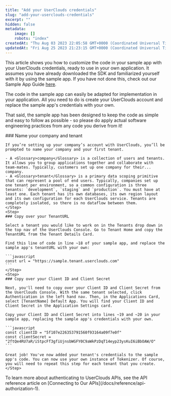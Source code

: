 ```yaml
---
title: "Add your UserClouds credentials"
slug: "add-your-userclouds-credentials"
excerpt: ""
hidden: false
metadata:
    image: []
    robots: "index"
createdAt: "Thu Aug 03 2023 22:05:58 GMT+0000 (Coordinated Universal Time)"
updatedAt: "Fri Aug 25 2023 21:23:15 GMT+0000 (Coordinated Universal Time)"
---
```


This article shows you how to customize the code in your sample app with your UserClouds credentials, ready to use in your own application. It assumes you have already downloaded the SDK and familiarized yourself with it by using the sample app. If you have not done this, check out our Sample App Guide [here](/docs/guides/quickstart-guides/sample-app-go).

The code in the sample app can easily be adapted for implementation in your application. All you need to do is create your UserClouds account and replace the sample app's credentials with your own.

That said, the sample app has been designed to keep the code as simple and easy to follow as possible - so please do apply actual software engineering practices from any code you derive from it!

<Steps>
    <Step>
    ### Name your company and tenant

    If you’re setting up your company’s account with UserClouds, you’ll be prompted to name your company and your first tenant.

    - A <Glossary>company</Glossary> is a collection of users and tenants. It allows you to group applications together and collaborate with team-mates. Typically, customers set up one company for their... company.
    - A <Glossary>tenant</Glossary> is a primary data scoping primitive that can represent a pool of end users. Typically, companies set up one tenant per environment, so a common configuration is three tenants: `development`, `staging` and `production`. You must have at least one. Each tenant has its own databases, its own region layout and its own configuration for each UserClouds service. Tenants are completely isolated, so there is no dataflow between them.
    </Step>
    <Step>
    ### Copy over your TenantURL

    Select a tenant you would like to work on in the Tenants drop down in the top nav of the UserClouds Console. Go to Tenant Home and copy the TenantURL from the Tenant Details Card.

    Find this line of code in line ~18 of your sample app, and replace the sample app's tenantURL with your own:

    ```javascript
    const url = "https://sample.tenant.userclouds.com"
    ```
    </Step>
    <Step>
    ### Copy over your Client ID and Client Secret

    Next, you'll need to copy over your Client ID and Client Secret from the UserClouds Console. With the same tenant selected, click Authentication in the left hand nav. Then, in the Applications Card, select [TenantName] Default App. You will find your Client ID and Client Secret in the Application Settings card.

    Copy your Client ID and Client Secret into lines ~19 and ~20 in your sample app, replacing the sample app's credentials with your own.

    ```javascript
    const clientID = "5f107e226353791560f93164a09f7e0f"
    const clientSecret = "2ftQe4RU7aR/iStpcFf3gfiUjnsbWGFY0C9aWkPzDqT14eyp23ysKuI6iBbOAW/O"
    ```

    Great job! You've now added your tenant's credentials to the sample app's code. You can now use your own instance of Tokenizer. Of course, you will need to repeat this step for each tenant that you create.
    </Step>
</Steps>
To learn more about authenticating to UserClouds APIs, see the API reference article on [Connecting to Our APIs](/docs/reference/api-authorization-1).
